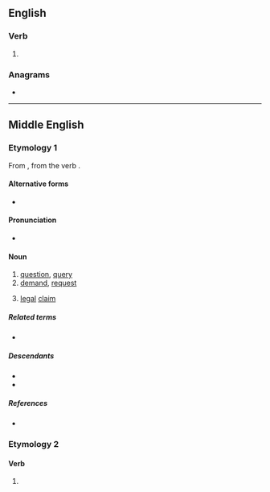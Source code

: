==English==

===Verb===
{{head|en|verb}}

# {{obsolete spelling of|en|demand}}

===Anagrams===
* {{anagrams|en|a=addeemnu|ad eundem}}

----

==Middle English==

===Etymology 1===
From {{bor|enm|fro|demande}}, from the verb {{m|fro|demander}}.

====Alternative forms====
* {{alter|enm|demande|demawnde|demaund}} 

====Pronunciation====
* {{IPA|enm|/dɛːˈmau̯nd(ə)/|/dɛːˈmand(ə)/}}   

====Noun====
{{enm-noun}}

# [[question]], [[query]]
# [[demand]], [[request]]
# {{tlb|enm|law}} [[legal]] [[claim]]

=====Related terms=====
* {{l|enm|demaunden}}

=====Descendants=====
* {{desc|en|demand}}
* {{desc|sco|demand}}

=====References=====
* {{R:MED Online|entry=dēmaunde|pos=n|id=MED11011}}

===Etymology 2===

====Verb====
{{head|enm|verb}}

# {{alt form|enm|demaunden}}
